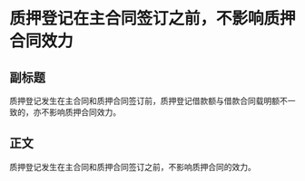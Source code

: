 # 质押登记在主合同签订之前，不影响质押合同效力
## 副标题
质押登记发生在主合同和质押合同签订前，质押登记借款额与借款合同载明额不一致的，亦不影响质押合同效力。
## 正文
质押登记发生在主合同和质押合同签订之前，不影响质押合同的效力。
